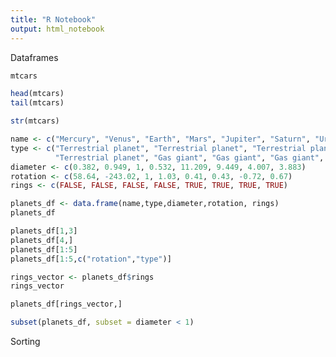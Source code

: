 ```yaml
---
title: "R Notebook"
output: html_notebook
---
```


Dataframes

```r
mtcars

head(mtcars)
tail(mtcars)

str(mtcars)
```
```r
name <- c("Mercury", "Venus", "Earth", "Mars", "Jupiter", "Saturn", "Uranus", "Neptune")
type <- c("Terrestrial planet", "Terrestrial planet", "Terrestrial planet", 
          "Terrestrial planet", "Gas giant", "Gas giant", "Gas giant", "Gas giant")
diameter <- c(0.382, 0.949, 1, 0.532, 11.209, 9.449, 4.007, 3.883)
rotation <- c(58.64, -243.02, 1, 1.03, 0.41, 0.43, -0.72, 0.67)
rings <- c(FALSE, FALSE, FALSE, FALSE, TRUE, TRUE, TRUE, TRUE)

planets_df <- data.frame(name,type,diameter,rotation, rings)
planets_df
```
```r
planets_df[1,3]
planets_df[4,]
planets_df[1:5]
planets_df[1:5,c("rotation","type")]

rings_vector <- planets_df$rings
rings_vector

planets_df[rings_vector,]

subset(planets_df, subset = diameter < 1)

```

Sorting
```r


```

